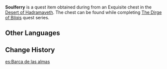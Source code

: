 {{Item Infobox
|id           = 120086
|image        = Item Soulferry.png
|type         = Quest Items
|group        = Chess Pieces
|description  = A chess piece placed in the temple of Gurabad. It is supposed to resemble a ferry meant to carry off the dead.
|source1      = Exquisite chest in the [[Desert of Hadramaveth]]
}}
'''Soulferry''' is a quest item obtained during from an Exquisite chest in the [[Desert of Hadramaveth]]. The chest can be found while completing [[The Dirge of Bilqis]] quest series.

==Other Languages==
{{Other Languages
|default_hidden = 1
|en      = Soulferry
|zhs     = 「渡魂之舟」
|zhs_rm  = "Dùhún zhī Zhōu"
|zht     = 「渡魂之舟」
|zht_rm  = "Dùhún zhī Zhōu"
|ja      = 「渡魂の舟」
|ja_rm   = "Tokon no Fune"{{Assumed}}
|ko      = 「명계를 건너는 배」
|es      = Barca de las almas
|fr      = Bac des âmes
|ru      = Лодка душ
|th      = "เรือส่งวิญญาณ"
|th_rm   = 
|vi      = Thuyền Độ Hồn
|de      = „Fähre der Seelen“
|id      = Kapal Jiwa
|pt      = Barco das Almas
|tr      = Ruh Gemisi
|it      = Traghettanime
}}

==Change History==
{{Change History|3.4}}

[[es:Barca de las almas]]